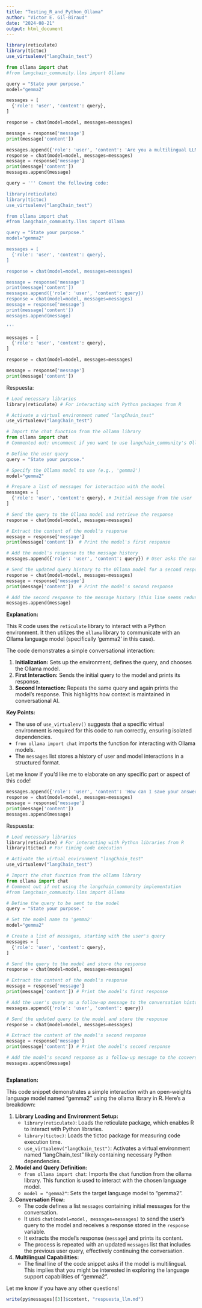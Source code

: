 ```yaml
---
title: "Testing_R_and_Python_Ollama"
author: "Victor E. Gil-Biraud"
date: "2024-08-21"
output: html_document
---
```


```r
library(reticulate)
library(tictoc)
use_virtualenv("langChain_test")


```


```python
from ollama import chat
#from langchain_community.llms import Ollama

query = "State your purpose."
model="gemma2"

messages = [
  {'role': 'user', 'content': query},
]

```

```python
response = chat(model=model, messages=messages)

message = response['message']
print(message['content'])
```

```python
messages.append({'role': 'user', 'content': 'Are you a multilingual LLM?'})
response = chat(model=model, messages=messages)
message = response['message']
print(message['content'])
messages.append(message)
```


```python
query = ''' Coment the following code:

library(reticulate)
library(tictoc)
use_virtualenv("langChain_test")

from ollama import chat
#from langchain_community.llms import Ollama

query = "State your purpose."
model="gemma2"

messages = [
  {'role': 'user', 'content': query},
]

response = chat(model=model, messages=messages)

message = response['message']
print(message['content'])
messages.append({'role': 'user', 'content': query})
response = chat(model=model, messages=messages)
message = response['message']
print(message['content'])
messages.append(message)

'''
```


```python
messages = [
  {'role': 'user', 'content': query},
]
```

```python
response = chat(model=model, messages=messages)

message = response['message']
print(message['content'])
```

Respuesta:

```python
# Load necessary libraries
library(reticulate) # For interacting with Python packages from R

# Activate a virtual environment named "langChain_test"
use_virtualenv("langChain_test") 

# Import the chat function from the ollama library
from ollama import chat
# Commented out: uncomment if you want to use langchain_community's Ollama implementation instead

# Define the user query
query = "State your purpose."

# Specify the Ollama model to use (e.g., 'gemma2')
model="gemma2"

# Prepare a list of messages for interaction with the model
messages = [
  {'role': 'user', 'content': query}, # Initial message from the user
]

# Send the query to the Ollama model and retrieve the response
response = chat(model=model, messages=messages) 

# Extract the content of the model's response
message = response['message']
print(message['content'])  # Print the model's first response

# Add the model's response to the message history
messages.append({'role': 'user', 'content': query}) # User asks the same question again

# Send the updated query history to the Ollama model for a second response
response = chat(model=model, messages=messages) 
message = response['message']
print(message['content'])  # Print the model's second response

# Add the second response to the message history (this line seems redundant)
messages.append(message)

```


**Explanation:**

This R code uses the `reticulate` library to interact with a Python environment.  It then utilizes the `ollama` library to communicate with an Ollama language model (specifically 'gemma2' in this case).

The code demonstrates a simple conversational interaction:

1. **Initialization:** Sets up the environment, defines the query, and chooses the Ollama model.
2. **First Interaction:** Sends the initial query to the model and prints its response. 
3. **Second Interaction:**  Repeats the same query and again prints the model's response. This highlights how context is maintained in conversational AI.

**Key Points:**

- The use of `use_virtualenv()` suggests that a specific virtual environment is required for this code to run correctly, ensuring isolated dependencies.
- `from ollama import chat` imports the function for interacting with Ollama models. 
- The `messages` list stores a history of user and model interactions in a structured format.

Let me know if you'd like me to elaborate on any specific part or aspect of this code!


```python
messages.append({'role': 'user', 'content': 'How can I save your answer to a .md file?'})
response = chat(model=model, messages=messages)
message = response['message']
print(message['content'])
messages.append(message)
```
Respuesta:
```python
# Load necessary libraries
library(reticulate) # For interacting with Python libraries from R
library(tictoc) # For timing code execution

# Activate the virtual environment "langChain_test"
use_virtualenv("langChain_test") 

# Import the chat function from the ollama library
from ollama import chat
# Comment out if not using the langchain_community implementation
#from langchain_community.llms import Ollama

# Define the query to be sent to the model
query = "State your purpose."

# Set the model name to 'gemma2'
model="gemma2"

# Create a list of messages, starting with the user's query
messages = [
  {'role': 'user', 'content': query},
]

# Send the query to the model and store the response
response = chat(model=model, messages=messages)

# Extract the content of the model's response
message = response['message']
print(message['content']) # Print the model's first response

# Add the user's query as a follow-up message to the conversation history
messages.append({'role': 'user', 'content': query})

# Send the updated query to the model and store the response
response = chat(model=model, messages=messages)

# Extract the content of the model's second response
message = response['message']
print(message['content']) # Print the model's second response

# Add the model's second response as a follow-up message to the conversation history
messages.append(message) 



```

**Explanation:**

This code snippet demonstrates a simple interaction with an open-weights language model named "gemma2" using the ollama library in R. Here's a breakdown:

1. **Library Loading and Environment Setup:**
   - `library(reticulate)`: Loads the reticulate package, which enables R to interact with Python libraries.
   - `library(tictoc)`: Loads the tictoc package for measuring code execution time. 
   - `use_virtualenv("langChain_test")`: Activates a virtual environment named "langChain_test" likely containing necessary Python dependencies.

2. **Model and Query Definition:**
   -  `from ollama import chat`: Imports the `chat` function from the ollama library. This function is used to interact with the chosen language model.
   - `model = "gemma2"`: Sets the target language model to "gemma2".

3. **Conversation Flow:**
   - The code defines a list `messages` containing initial messages for the conversation.
   - It uses `chat(model=model, messages=messages)` to send the user's query to the model and receives a response stored in the `response` variable. 
   - It extracts the model's response (`message`) and prints its content.
   - The process is repeated with an updated `messages` list that includes the previous user query, effectively continuing the conversation.

4. **Multilingual Capabilities:**
   - The final line of the code snippet asks if the model is multilingual. This implies that you might be interested in exploring the language support capabilities of "gemma2". 



Let me know if you have any other questions!
```r
write(py$messages[[3]]$content, "respuesta_llm.md")
```

